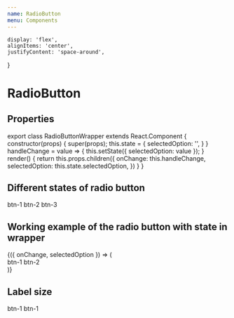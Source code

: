 ```yaml
---
name: RadioButton
menu: Components
---
```



    display: 'flex',
    alignItems: 'center',
    justifyContent: 'space-around',
}

# RadioButton

## Properties

<PropsTable of={RadioButton} />

export class RadioButtonWrapper extends React.Component {
    constructor(props) {
        super(props);
        this.state = {
            selectedOption: '',
        }
    }
    handleChange = value => {
        this.setState({ selectedOption: value });
    }
    render() {
        return this.props.children({
            onChange: this.handleChange,
            selectedOption: this.state.selectedOption,
        })
    }
}

## Different states of radio button

<Playground style={playgroundPosition}>
    <RadioButton name="group-1" value="case-1">btn-1</RadioButton>
    <RadioButton name="group-1" value="case-1" selectedOption="case-1">btn-2</RadioButton>
    <RadioButton name="group-1" value="case-1" isDisabled>btn-3</RadioButton>
</Playground>

## Working example of the radio button with state in wrapper

<Playground>
    <RadioButtonWrapper>
        {({ onChange, selectedOption }) => (
            <div style={playgroundPosition}>
                <RadioButton value="value-1" selectedOption={selectedOption} onChange={onChange}>btn-1</RadioButton>
                <RadioButton value="value-2" selectedOption={selectedOption} onChange={onChange}>btn-2</RadioButton>
            </div>
        )}
    </RadioButtonWrapper>
</Playground>

## Label size

<Playground style={playgroundPosition}>
    <RadioButton name="group-1" value="case-1" textSize="small">btn-1</RadioButton>
    <RadioButton name="group-1" value="case-1" textSize="medium">btn-1</RadioButton>
</Playground>

